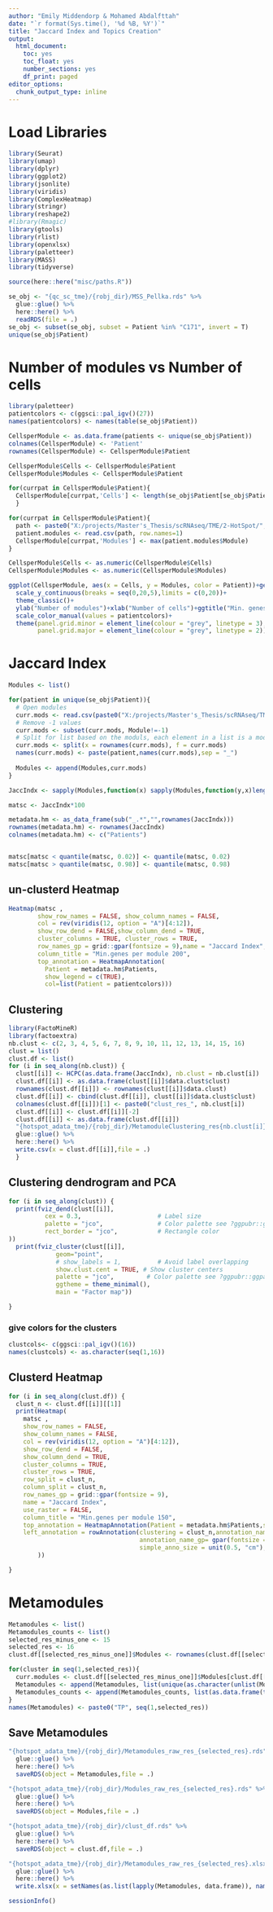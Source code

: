 ---
author: "Emily Middendorp & Mohamed Abdalfttah"
date: "`r format(Sys.time(), '%d %B, %Y')`"
title: "Jaccard Index and Topics Creation"
output:
  html_document:
    toc: yes
    toc_float: yes
    number_sections: yes
    df_print: paged
editor_options: 
  chunk_output_type: inline
---

# Load Libraries

```{r}
library(Seurat)
library(umap)
library(dplyr)
library(ggplot2)
library(jsonlite)
library(viridis)
library(ComplexHeatmap)
library(stringr)
library(reshape2)
#library(Rmagic)
library(gtools)
library(rlist)
library(openxlsx)
library(paletteer)
library(MASS)
library(tidyverse)
```

```{r}
source(here::here("misc/paths.R"))
```

```{r}
se_obj <- "{qc_sc_tme}/{robj_dir}/MSS_Pellka.rds" %>%
  glue::glue() %>%
  here::here() %>%
  readRDS(file = .)
se_obj <- subset(se_obj, subset = Patient %in% "C171", invert = T)
unique(se_obj$Patient)
```

# Number of modules vs Number of cells

```{r, fig.width=10}
library(paletteer)
patientcolors <- c(ggsci::pal_igv()(27))
names(patientcolors) <- names(table(se_obj$Patient))

CellsperModule <- as.data.frame(patients <- unique(se_obj$Patient))
colnames(CellsperModule) <- 'Patient'
rownames(CellsperModule) <- CellsperModule$Patient

CellsperModule$Cells <- CellsperModule$Patient
CellsperModule$Modules <- CellsperModule$Patient

for(currpat in CellsperModule$Patient){
  CellsperModule[currpat,'Cells'] <- length(se_obj$Patient[se_obj$Patient == currpat])
  }

for(currpat in CellsperModule$Patient){
  path <- paste0("X:/projects/Master's_Thesis/scRNAseq/TME/2-HotSpot/",currpat,"/Modules_",currpat,"_CORE_30knn_150genes.csv")
  patient.modules <- read.csv(path, row.names=1)
  CellsperModule[currpat,'Modules'] <- max(patient.modules$Module)
}

CellsperModule$Cells <- as.numeric(CellsperModule$Cells)
CellsperModule$Modules <- as.numeric(CellsperModule$Modules)

ggplot(CellsperModule, aes(x = Cells, y = Modules, color = Patient))+geom_point(size=3)+
  scale_y_continuous(breaks = seq(0,20,5),limits = c(0,20))+
  theme_classic()+
  ylab("Number of modules")+xlab("Number of cells")+ggtitle("Min. genes per module = 200")+
  scale_color_manual(values = patientcolors)+
  theme(panel.grid.minor = element_line(colour = "grey", linetype = 3),
        panel.grid.major = element_line(colour = "grey", linetype = 2))
```

# Jaccard Index


```{r, fig.width=20}
Modules <- list()

for(patient in unique(se_obj$Patient)){
  # Open modules
  curr.mods <- read.csv(paste0("X:/projects/Master's_Thesis/scRNAseq/TME/2-HotSpot/",patient,"/","Modules_",patient,"_CORE_30knn_150genes.csv"), row.names=1)
  # Remove -1 values
  curr.mods <- subset(curr.mods, Module!=-1)
  # Split for list based on the moduls, each element in a list is a module
  curr.mods <- split(x = rownames(curr.mods), f = curr.mods)
  names(curr.mods) <- paste(patient,names(curr.mods),sep = "_")
 
  Modules <- append(Modules,curr.mods)
}

JaccIndx <- sapply(Modules,function(x) sapply(Modules,function(y,x)length(intersect(x,y))/length(union(x,y)),x))

matsc <- JaccIndx*100

metadata.hm <- as_data_frame(sub("_.*","",rownames(JaccIndx)))
rownames(metadata.hm) <- rownames(JaccIndx)
colnames(metadata.hm) <- c("Patients")


matsc[matsc < quantile(matsc, 0.02)] <- quantile(matsc, 0.02)
matsc[matsc > quantile(matsc, 0.98)] <- quantile(matsc, 0.98)

```

## un-clusterd Heatmap

```{r, fig.width=20, fig.height=15}
Heatmap(matsc ,
        show_row_names = FALSE, show_column_names = FALSE,
        col = rev(viridis(12, option = "A")[4:12]),
        show_row_dend = FALSE,show_column_dend = TRUE,
        cluster_columns = TRUE, cluster_rows = TRUE,
        row_names_gp = grid::gpar(fontsize = 9),name = "Jaccard Index",use_raster = FALSE,
        column_title = "Min.genes per module 200",
        top_annotation = HeatmapAnnotation(
          Patient = metadata.hm$Patients,
          show_legend = c(TRUE),
          col=list(Patient = patientcolors)))

```

## Clustering 

```{r, fig.width=10}
library(FactoMineR)
library(factoextra)
nb.clust <- c(2, 3, 4, 5, 6, 7, 8, 9, 10, 11, 12, 13, 14, 15, 16)
clust = list()
clust.df <- list()
for (i in seq_along(nb.clust)) {
  clust[[i]] <- HCPC(as.data.frame(JaccIndx), nb.clust = nb.clust[i])
  clust.df[[i]] <- as.data.frame(clust[[i]]$data.clust$clust)
  rownames(clust.df[[i]]) <- rownames(clust[[i]]$data.clust)
  clust.df[[i]] <- cbind(clust.df[[i]], clust[[i]]$data.clust$clust)
  colnames(clust.df[[i]])[1] <- paste0("clust_res_", nb.clust[i])
  clust.df[[i]] <- clust.df[[i]][-2]
  clust.df[[i]] <- as.data.frame(clust.df[[i]])
  "{hotspot_adata_tme}/{robj_dir}/MetamoduleClustering_res{nb.clust[i]}.csv" %>%
  glue::glue() %>%
  here::here() %>%
  write.csv(x = clust.df[[i]],file = .)
  }


```

## Clustering dendrogram and PCA

```{r}
for (i in seq_along(clust)) {
  print(fviz_dend(clust[[i]],
          cex = 0.3,                     # Label size
          palette = "jco",               # Color palette see ?ggpubr::ggpar
          rect_border = "jco",           # Rectangle color
))
  print(fviz_cluster(clust[[i]],
             geom="point",
             # show_labels = 1,          # Avoid label overlapping
             show.clust.cent = TRUE, # Show cluster centers
             palette = "jco",         # Color palette see ?ggpubr::ggpar
             ggtheme = theme_minimal(),
             main = "Factor map"))

}
```

### give colors for the clusters 

```{r}
clustcols<- c(ggsci::pal_igv()(16))
names(clustcols) <- as.character(seq(1,16))
```

## Clusterd Heatmap

```{r, fig.width=10, fig.height=7}
for (i in seq_along(clust.df)) {
  clust_n <- clust.df[[i]][[1]]
  print(Heatmap(
    matsc ,
    show_row_names = FALSE,
    show_column_names = FALSE,
    col = rev(viridis(12, option = "A")[4:12]),
    show_row_dend = FALSE,
    show_column_dend = TRUE,
    cluster_columns = TRUE,
    cluster_rows = TRUE,
    row_split = clust_n,
    column_split = clust_n,
    row_names_gp = grid::gpar(fontsize = 9),
    name = "Jaccard Index",
    use_raster = FALSE,
    column_title = "Min.genes per module 150",
    top_annotation = HeatmapAnnotation(Patient = metadata.hm$Patients,show_legend = c(TRUE),col=list(Patient = patientcolors)),
    left_annotation = rowAnnotation(clustering = clust_n,annotation_name_rot = 90,
                                    annotation_name_gp= gpar(fontsize = 6),show_legend = c(TRUE),
                                    simple_anno_size = unit(0.5, "cm"),col=list(clustering = clustcols))
        ))

}
```


# Metamodules

```{r}
Metamodules <- list()
Metamodules_counts <- list()
selected_res_minus_one <- 15
selected_res <- 16
clust.df[[selected_res_minus_one]]$Modules <- rownames(clust.df[[selected_res_minus_one]])

for(cluster in seq(1,selected_res)){
  curr.modules <- clust.df[[selected_res_minus_one]]$Modules[clust.df[[selected_res_minus_one]]$clust_res_16 == cluster]
  Metamodules <- append(Metamodules, list(unique(as.character(unlist(Modules[curr.modules], recursive = FALSE)))))
  Metamodules_counts <- append(Metamodules_counts, list(as.data.frame(table(as.character(unlist(Modules[curr.modules], recursive = FALSE))))))
}
names(Metamodules) <- paste0("TP", seq(1,selected_res))
```

## Save Metamodules

```{r}
"{hotspot_adata_tme}/{robj_dir}/Metamodules_raw_res_{selected_res}.rds" %>%
  glue::glue() %>%
  here::here() %>%
  saveRDS(object = Metamodules,file = .)

"{hotspot_adata_tme}/{robj_dir}/Modules_raw_res_{selected_res}.rds" %>%
  glue::glue() %>%
  here::here() %>%
  saveRDS(object = Modules,file = .)

"{hotspot_adata_tme}/{robj_dir}/clust_df.rds" %>%
  glue::glue() %>%
  here::here() %>%
  saveRDS(object = clust.df,file = .)

"{hotspot_adata_tme}/{robj_dir}/Metamodules_raw_res_{selected_res}.xlsx" %>%
  glue::glue() %>%
  here::here() %>%
  write.xlsx(x = setNames(as.list(lapply(Metamodules, data.frame)), names(Metamodules)), file=.)
```


```{r}
sessionInfo()
```

